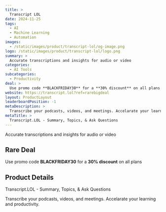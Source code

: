 ```yaml
---
title: >
  Transcript LOL
date: 2024-11-25
tags:
  - AI
  - Machine Learning
  - Automation
images:
  - /static/images/product/transcript-lol/og-image.png
logo: /static/images/product/transcript-lol/logo.png
summary: >
  Accurate transcriptions and insights for audio or video
categories:
  - AI Tools
subcategories:
  - Productivity
deal: >
  Use promo code **BLACKFRIDAY30** for a **30% discount** on all plans
website: https://transcript.lol?ref=rarebigdeal
layout: ProductLayout
leaderboardPosition: -1
metaDescription: >
  Transcribe your podcasts, videos, and meetings. Accelarate your learning and productivity.
metaTitle: >
  Transcript.LOL - Summary, Topics, & Ask Questions
---
```

Accurate transcriptions and insights for audio or video

## Rare Deal

Use promo code **BLACKFRIDAY30** for a **30% discount** on all plans

## Product Details

Transcript.LOL - Summary, Topics, & Ask Questions

Transcribe your podcasts, videos, and meetings. Accelarate your learning and productivity.
